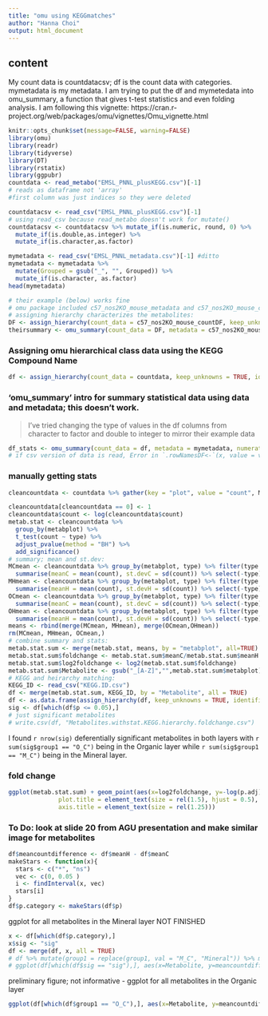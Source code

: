 ```yaml
---
title: "omu using KEGGmatches"
author: "Hanna Choi"
output: html_document
---
```


## content

My count data is countdatacsv; df is the count data with categories. mymetadata is my metadata. I am trying to put the df and mymetedata into omu_summary, a function that gives t-test statistics and even folding analysis. I am following this vignette:
https://cran.r-project.org/web/packages/omu/vignettes/Omu_vignette.html


```r
knitr::opts_chunk$set(message=FALSE, warning=FALSE)
library(omu)
library(readr)
library(tidyverse)
library(DT)
library(rstatix)
library(ggpubr)
countdata <- read_metabo("EMSL_PNNL_plusKEGG.csv")[-1]
# reads as dataframe not 'array'
#first column was just indices so they were deleted

countdatacsv <- read_csv("EMSL_PNNL_plusKEGG.csv")[-1]
# using read_csv because read_metabo doesn't work for mutate() 
countdatacsv <- countdatacsv %>% mutate_if(is.numeric, round, 0) %>%
  mutate_if(is.double,as.integer) %>%
  mutate_if(is.character,as.factor)

mymetadata <- read_csv("EMSL_PNNL_metadata.csv")[-1] #ditto
mymetadata <- mymetadata %>%
  mutate(Grouped = gsub("_", "", Grouped)) %>%
  mutate_if(is.character, as.factor)
head(mymetadata)
```

```r
# their example (below) works fine
# omu package included c57_nos2KO_mouse_metadata and c57_nos2KO_mouse_countDF
# assigning hierarchy characterizes the metabolites:
DF <- assign_hierarchy(count_data = c57_nos2KO_mouse_countDF, keep_unknowns = TRUE, identifier = "KEGG")
theirsummary <- omu_summary(count_data = DF, metadata = c57_nos2KO_mouse_metadata, numerator = "Strep", denominator = "Mock", response_variable = "Metabolite", Factor = "Treatment", log_transform = TRUE, p_adjust = "BH", test_type = "welch")
```

### Assigning omu hierarchical class data using the KEGG Compound Name

```r
df <- assign_hierarchy(count_data = countdata, keep_unknowns = TRUE, identifier = "KEGG")
```

### 'omu_summary' intro for summary statistical data using data and metadata; this doesn't work.

> I've tried changing the type of values in the df columns from character to factor and double to integer to mirror their example data

```r
df_stats <- omu_summary(count_data = df, metadata = mymetadata, numerator = "H", denominator = "C", response_variable = "Metabolite", Factor = "Treatment", log_transform = FALSE, p_adjust = "BH", test_type = "welch")
# if csv version of data is read, Error in `.rowNamesDF<-`(x, value = value) : invalid 'row.names' length
```

### manually getting stats

```r
cleancountdata <- countdata %>% gather(key = "plot", value = "count", M_C_4_AB:O_H_32_AB) %>% mutate(type = gsub("_[0-9][0-9]*_AB","",plot)) %>% mutate(Min.Org = gsub("_[A-Z]","",type)) %>% unite(metabplot, c("Metabolite","Min.Org")) %>% mutate(metabplot = gsub("_2B", "", metabplot)) %>% mutate(type = gsub("_2B","", type))

cleancountdata[cleancountdata == 0] <- 1
cleancountdata$count <- log(cleancountdata$count)
metab.stat <- cleancountdata %>%
  group_by(metabplot) %>%
  t_test(count ~ type) %>%
  adjust_pvalue(method = "BH") %>%
  add_significance()
# summary; mean and st.dev:
MCmean <- cleancountdata %>% group_by(metabplot, type) %>% filter(type == "M_C") %>%
  summarise(meanC = mean(count), st.devC = sd(count)) %>% select(-type)
MHmean <- cleancountdata %>% group_by(metabplot, type) %>% filter(type == "M_H") %>%
  summarise(meanH = mean(count), st.devH = sd(count)) %>% select(-type)
OCmean <- cleancountdata %>% group_by(metabplot, type) %>% filter(type == "O_C") %>%
  summarise(meanC = mean(count), st.devC = sd(count)) %>% select(-type)
OHmean <- cleancountdata %>% group_by(metabplot, type) %>% filter(type == "O_H") %>%
  summarise(meanH = mean(count), st.devH = sd(count)) %>% select(-type)
means <- rbind(merge(MCmean, MHmean), merge(OCmean,OHmean)) 
rm(MCmean, MHmean, OCmean,)
# combine summary and stats:
metab.stat.sum <- merge(metab.stat, means, by = "metabplot", all=TRUE)
metab.stat.sum$foldchange <- metab.stat.sum$meanC/metab.stat.sum$meanH
metab.stat.sum$log2foldchange <- log2(metab.stat.sum$foldchange)
metab.stat.sum$Metabolite <- gsub("_[A-Z]","",metab.stat.sum$metabplot)
# KEGG and heirarchy matching:
KEGG_ID <- read_csv("KEGG.ID.csv")
df <- merge(metab.stat.sum, KEGG_ID, by = "Metabolite", all = TRUE)
df <- as.data.frame(assign_hierarchy(df, keep_unknowns = TRUE, identifier = "KEGG"))
sig <- df[which(df$p <= 0.05),]
# just significant metabolites
# write.csv(df, "Metabolites.withstat.KEGG.hierarchy.foldchange.csv")
```

I found `r nrow(sig)` deferentially significant metabolites in both layers with `r sum(sig$group1 == "O_C")` being in the Organic layer while `r sum(sig$group1 == "M_C")` being in the Mineral layer.

### fold change

```r
ggplot(metab.stat.sum) + geom_point(aes(x=log2foldchange, y=-log(p.adj), color = p.adj.signif)) + theme(legend.position = "none",
              plot.title = element_text(size = rel(1.5), hjust = 0.5),
              axis.title = element_text(size = rel(1.25)))
```

### To Do: look at slide 20 from AGU presentation and make similar image for metabolites

```r
df$meancountdifference <- df$meanH - df$meanC
makeStars <- function(x){
  stars <- c("*", "ns")
  vec <- c(0, 0.05 )
  i <- findInterval(x, vec)
  stars[i]
}
df$p.category <- makeStars(df$p)
```

ggplot for all metabolites in the Mineral layer
NOT FINISHED

```r
x <- df[which(df$p.category),]
x$sig <- "sig"
df <- merge(df, x, all = TRUE)
# df %>% mutate(group1 = replace(group1, val = "M_C", "Mineral")) %>% mutate(group1 = replace(group1, val = "O_C", "Organic"))
# ggplot(df[which(df$sig == "sig"),], aes(x=Metabolite, y=meancountdifference)) + geom_point() + theme(axis.text.y = element_text(hjust = 0.85)) + ylab("average count difference (H - C)") + xlab("Metabolite") + coord_flip() + ggtitle("Significant Metabolites") + facet_grid(~group1)
```

preliminary figure; not informative - ggplot for all metabolites in the Organic layer

```r
ggplot(df[which(df$group1 == "O_C"),], aes(x=Metabolite, y=meancountdifference, color = p)) + geom_point() + coord_flip() + theme(axis.text.y = element_blank())
```

